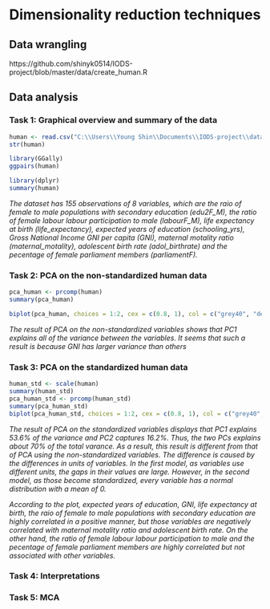 # Dimensionality reduction techniques #

## Data wrangling ##

https://github.com/shinyk0514/IODS-project/blob/master/data/create_human.R


## Data analysis ##

### Task 1: Graphical overview and summary of the data ###

```r
human <- read.csv("C:\\Users\\Young Shin\\Documents\\IODS-project\\data\\human.csv")
str(human)

library(GGally)
ggpairs(human)

library(dplyr)
summary(human)
```
*The dataset has 155 observations of 8 variables, which are the raio of female to male populations with secondary education (edu2F_M), the ratio of female labour labour participation to male (labourF_M), life expectancy at birth (life_expectancy), expected years of education (schooling_yrs), Gross National Income GNI per capita (GNI), maternal motality ratio (maternal_motality), adolescent birth rate (adol_birthrate) and the pecentage of female parliament members (parliamentF).* 



### Task 2: PCA on the non-standardized human data ###
```r
pca_human <- prcomp(human)
summary(pca_human)

biplot(pca_human, choices = 1:2, cex = c(0.8, 1), col = c("grey40", "deeppink2"))
```
*The result of PCA on the non-standardized variables shows that PC1 explains all of the variance between the variables. It seems that such a result is because GNI has larger variance than others*


### Task 3: PCA on the standardized human data ###
```r
human_std <- scale(human)
summary(human_std)
pca_human_std <- prcomp(human_std)
summary(pca_human_std)
biplot(pca_human_std, choices = 1:2, cex = c(0.8, 1), col = c("grey40", "deeppink2"))
```
*The result of PCA on the standardized variables displays that PC1 explains 53.6% of the variance and PC2 captures 16.2%. Thus, the two PCs explains about 70% of the total varance. As a result, this result is different from that of PCA using the non-standardized variables. The difference is caused by the differences in units of variables. In the first model, as variables use different units, the gaps in their values are large. However, in the second model, as those become standardized, every variable has a normal distribution with a mean of 0.*

*According to the plot, expected years of education, GNI, life expectancy at birth, the raio of female to male populations with secondary education are highly correlated in a positive manner, but those variables are negatively correlated with maternal motality ratio and adolescent birth rate. On the other hand, the ratio of female labour labour participation to male and the pecentage of female parliament members are highly correlated but not associated with other variables.* 



### Task 4: Interpretations ###




### Task 5: MCA ###
```r

```

